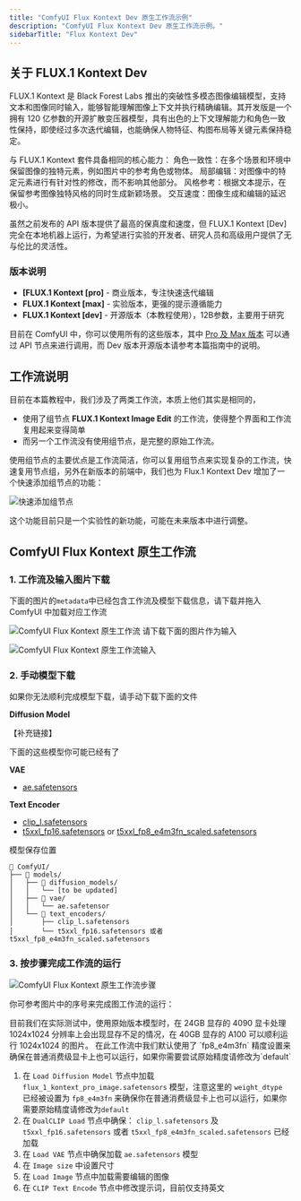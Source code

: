 ```yaml
---
title: "ComfyUI Flux Kontext Dev 原生工作流示例"
description: "ComfyUI Flux Kontext Dev 原生工作流示例。"
sidebarTitle: "Flux Kontext Dev"
---
```



## 关于 FLUX.1 Kontext Dev

FLUX.1 Kontext 是 Black Forest Labs 推出的突破性多模态图像编辑模型，支持文本和图像同时输入，能够智能理解图像上下文并执行精确编辑。其开发版是一个拥有 120 亿参数的开源扩散变压器模型，具有出色的上下文理解能力和角色一致性保持，即使经过多次迭代编辑，也能确保人物特征、构图布局等关键元素保持稳定。

与 FLUX.1 Kontext 套件具备相同的核心能力：
角色一致性：在多个场景和环境中保留图像的独特元素，例如图片中的参考角色或物体。
局部编辑：对图像中的特定元素进行有针对性的修改，而不影响其他部分。
风格参考：根据文本提示，在保留参考图像独特风格的同时生成新颖场景。
交互速度：图像生成和编辑的延迟极小。

虽然之前发布的 API 版本提供了最高的保真度和速度，但 FLUX.1 Kontext [Dev] 完全在本地机器上运行，为希望进行实验的开发者、研究人员和高级用户提供了无与伦比的灵活性。

### 版本说明

- **[FLUX.1 Kontext [pro]** - 商业版本，专注快速迭代编辑
- **FLUX.1 Kontext [max]** - 实验版本，更强的提示遵循能力  
- **FLUX.1 Kontext [dev]** - 开源版本（本教程使用），12B参数，主要用于研究

目前在 ComfyUI 中，你可以使用所有的这些版本，其中 [Pro 及 Max 版本](zh-CN/tutorials/api-nodes/black-forest-labs/flux-1-kontext) 可以通过 API 节点来进行调用，而 Dev 版本开源版本请参考本篇指南中的说明。


## 工作流说明

目前在本篇教程中，我们涉及了两类工作流，本质上他们其实是相同的，
- 使用了组节点 **FLUX.1 Kontext Image Edit** 的工作流，使得整个界面和工作流复用起来变得简单
- 而另一个工作流没有使用组节点，是完整的原始工作流。

使用组节点的主要优点是工作流简洁，你可以复用组节点来实现复杂的工作流，快速复用节点组，另外在新版本的前端中，我们也为 Flux.1 Kontext Dev 增加了一个快速添加组节点的功能：

![快速添加组节点](/images/tutorial/flux/selcetion_toolbox_edit.jpg)

<Tip>
    这个功能目前只是一个实验性的新功能，可能在未来版本中进行调整。
</Tip>

## ComfyUI Flux Kontext 原生工作流

### 1. 工作流及输入图片下载

下面的图片的`metadata`中已经包含工作流及模型下载信息，请下载并拖入 ComfyUI 中加载对应工作流

![ComfyUI Flux Kontext 原生工作流](https://raw.githubusercontent.com/Comfy-Org/example_workflows/main/flux/kontext/flux1_kontext.png)
请下载下面的图片作为输入

![ComfyUI Flux Kontext 原生工作流输入](https://raw.githubusercontent.com/Comfy-Org/example_workflows/main/flux/kontext/input.png)

### 2. 手动模型下载

如果你无法顺利完成模型下载，请手动下载下面的文件

**Diffusion Model**

【补充链接】

<Tip>
下面的这些模型你可能已经有了
</Tip>

**VAE**
- [ae.safetensors](https://huggingface.co/Comfy-Org/Lumina_Image_2.0_Repackaged/blob/main/split_files/vae/ae.safetensors)

**Text Encoder**
- [clip_l.safetensors](https://huggingface.co/comfyanonymous/flux_text_encoders/blob/main/clip_l.safetensors)
- [t5xxl_fp16.safetensors](https://huggingface.co/comfyanonymous/flux_text_encoders/resolve/main/t5xxl_fp16.safetensors) or [t5xxl_fp8_e4m3fn_scaled.safetensors](https://huggingface.co/comfyanonymous/flux_text_encoders/resolve/main/t5xxl_fp8_e4m3fn_scaled.safetensors)

模型保存位置

```
📂 ComfyUI/
├── 📂 models/
│   ├── 📂 diffusion_models/
│   │   └── [to be updated]
│   ├── 📂 vae/
│   │   └── ae.safetensor
│   └── 📂 text_encoders/
│       ├── clip_l.safetensors
│       └── t5xxl_fp16.safetensors 或者 t5xxl_fp8_e4m3fn_scaled.safetensors
```

### 3. 按步骤完成工作流的运行

![ComfyUI Flux Kontext 原生工作流步骤](/images/tutorial/flux/flux_1_kontext_step_guide.jpg)

你可参考图片中的序号来完成图工作流的运行：

<Note>
    目前我们在实际测试中，使用原始版本模型时，在 24GB 显存的 4090 显卡处理 1024x1024 分辨率上会出现显存不足的情况，在 40GB 显存的 A100 可以顺利运行 1024x1024 的图片。
    在此工作流中我们默认使用了 `fp8_e4m3fn` 精度设置来确保在普通消费级显卡上也可以运行，如果你需要尝试原始精度请修改为`default`
</Note>

1. 在 `Load Diffusion Model` 节点中加载 `flux_1_kontext_pro_image.safetensors` 模型，注意这里的 `weight_dtype` 已经被设置为 `fp8_e4m3fn` 来确保你在普通消费级显卡上也可以运行，如果你需要原始精度请修改为`default`
2. 在 `DualCLIP Load` 节点中确保： `clip_l.safetensors` 及 `t5xxl_fp16.safetensors` 或者 `t5xxl_fp8_e4m3fn_scaled.safetensors` 已经加载
3. 在 `Load VAE` 节点中确保加载 `ae.safetensors` 模型
4. 在 `Image size` 中设置尺寸
5. 在 `Load Image` 节点中加载需要编辑的图像
6. 在 `CLIP Text Encode` 节点中修改提示词，目前仅支持英文

<PromptTechniques/>